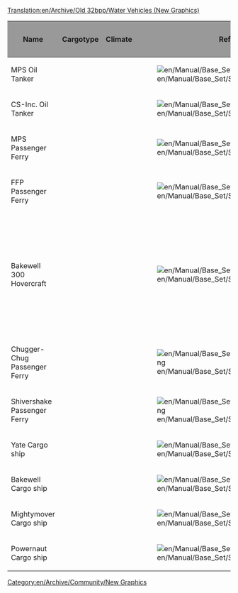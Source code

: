 [[Translation:en/Archive/Old 32bpp/Water Vehicles (New Graphics)]]
{{en/Linking}}

[[Category:en/Archive/Community/New Graphics]]

{| border=2
!style="background:#999999;" |Name
!style="background:#999999;" |Cargotype
!style="background:#999999;" |Climate
!style="background:#999999;" |Reference Image
!style="background:#999999;" |Remodeled By
!style="background:#999999;" |Status
!style="background:#999999;" |Image
!style="background:#999999;" |Source File
!style="background:#999999;" |Game Graphics
|-
|MPS Oil Tanker
|
|
|[[File:en/Manual/Base Set/Ships/Oiltanker ship.png]]
|
{{en/Archive/Old 32bpp/Unclaimed}}
|
|
|
|-
|CS-Inc. Oil Tanker
|
|
|[[File:en/Manual/Base Set/Ships/Oiltanker ship.png]]
|
{{en/Archive/Old 32bpp/Unclaimed}}
|
|
|
|-
|MPS Passenger Ferry
|
|
|[[File:en/Manual/Base Set/Ships/Ferry.png]]
|
{{en/Archive/Old 32bpp/Unclaimed}}
|
|
|
|-
|FFP Passenger Ferry
|
|
|[[File:en/Manual/Base Set/Ships/Ferry.png]]
|
{{en/Archive/Old 32bpp/Unclaimed}}
|
|
|
|-
|Bakewell 300 Hovercraft
|
|
|[[File:en/Manual/Base Set/Ships/Hovercraft.png]]
|Silky
{{en/Archive/Old 32bpp/WIP}}
|[[File:en/Archive/Old 32bpp/AP1-88Pre2.png|200px]]
|
|
|-
|Chugger-Chug Passenger Ferry
|
|
|[[File:en/Manual/Base Set/Ships/Toylandpassengership.png]]
|
{{en/Archive/Old 32bpp/Unclaimed}}
|
|
|
|-
|Shivershake Passenger Ferry
|
|
|[[File:en/Manual/Base Set/Ships/Toylandpassengership.png]]
|
{{en/Archive/Old 32bpp/Unclaimed}}
|
|
|
|-
|Yate Cargo ship
|
|
|[[File:en/Manual/Base Set/Ships/CargoShip.png]]
|
{{en/Archive/Old 32bpp/Unclaimed}}
|
|
|
|-
|Bakewell Cargo ship
|
|
|[[File:en/Manual/Base Set/Ships/CargoShip.png]]
|
{{en/Archive/Old 32bpp/Unclaimed}}
|
|
|
|-
|Mightymover Cargo ship
|
|
|[[File:en/Manual/Base Set/Ships/Toylandcargoship.png]]
|
{{en/Archive/Old 32bpp/Unclaimed}}
|
|
|
|-
|Powernaut Cargo ship
|
|
|[[File:en/Manual/Base Set/Ships/Toylandcargoship.png]]
|
{{en/Archive/Old 32bpp/Unclaimed}}
|
|
|
|}